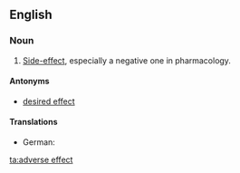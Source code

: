 ==English==

===Noun===
{{en-noun|sg=[[adverse]] [[effect]]}}

# [[side-effect|Side-effect]], especially a negative one in pharmacology.

====Antonyms====
* [[desired effect]]

====Translations====
{{trans-top|side-effect, especially a negative one in pharmacology}}
* German: {{t-|de|Nebenwirkung|f}}
{{trans-mid}}
{{trans-bottom}}

{{wikipedia}}

[[ta:adverse effect]]